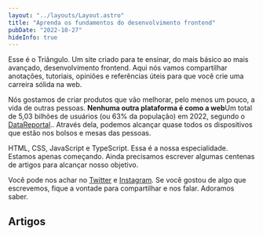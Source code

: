 ```yaml
---
layout: "../layouts/Layout.astro"
title: "Aprenda os fundamentos do desenvolvimento frontend"
pubDate: "2022-10-27"
hideInfo: true
---
```



Esse é o Triângulo. Um site criado para te ensinar, do mais básico ao mais avançado, desenvolvimento frontend. Aqui nós vamos compartilhar anotações, tutoriais, opiniões e referências úteis para que você crie uma carreira sólida na web.

Nós gostamos de criar produtos que vão melhorar, pelo menos um pouco, a vida de outras pessoas. **Nenhuma outra plataforma é como a web**<SideNote>Um total de 5,03 bilhões de usuários (ou 63% da população) em 2022, segundo o [DataReportal](https://datareportal.com/global-digital-overview).</SideNote>. Através dela, podemos alcançar quase todos os dispositivos que estão nos bolsos e mesas das pessoas.

HTML, CSS, JavaScript e TypeScript. Essa é a nossa especialidade. Estamos apenas começando. Ainda precisamos escrever algumas centenas de artigos para alcançar nosso objetivo.

Você pode nos achar no [Twitter][twitter] e [Instagram][instagram]. Se você gostou de algo que escrevemos, fique a vontade para compartilhar e nos falar. Adoramos saber.

[twitter]: https://twitter.com/triangulo_dev
[instagram]: https://instagram.com/triangulo_dev

## Artigos

<ArticlesList />
